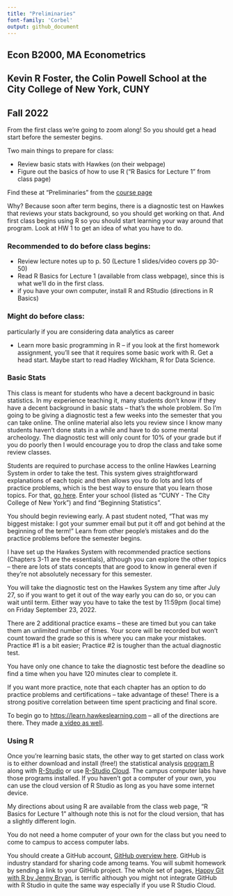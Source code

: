 ---
title: "Preliminaries"
font-family: 'Corbel'
output: github_document
---


## Econ B2000, MA Econometrics
## Kevin R Foster, the Colin Powell School at the City College of New York, CUNY
## Fall 2022

From the first class we're going to zoom along!  So you should get a head start before the semester begins.  

Two main things to prepare for class:

* Review basic stats with Hawkes (on their webpage)
* Figure out the basics of how to use R ("R Basics for Lecture 1" from class page)


Find these at "Preliminaries" from the [course page](http://kfoster.ccny.cuny.edu/classes/fall2022/)

Why? Because soon after term begins, there is a diagnostic test on Hawkes that reviews your stats background, so you should get working on that.  And first class begins using R so you should start learning your way around that program.  Look at HW 1 to get an idea of what you have to do.

### Recommended to do before class begins:
*	Review lecture notes up to p. 50 (Lecture 1 slides/video covers pp 30-50)
*	Read R Basics for Lecture 1 (available from class webpage), since this is what we'll do in the first class.
* if you have your own computer, install R and RStudio (directions in R Basics)

### Might do before class: 
particularly if you are considering data analytics as career

*	Learn more basic programming in R – if you look at the first homework assignment, you'll see that it requires some basic work with R. Get a head start.  Maybe start to read Hadley Wickham, R for Data Science.

### Basic Stats
This class is meant for students who have a decent background in basic statistics.  In my experience teaching it, many students don't know if they have a decent background in basic stats – that's the whole problem. So I'm going to be giving a diagnostic test a few weeks into the semester that you can take online.  The online material also lets you review since I know many students haven't done stats in a while and have to do some mental archeology.  The diagnostic test will only count for 10% of your grade but if you do poorly then I would encourage you to drop the class and take some review classes.

Students are required to purchase access to the online Hawkes Learning System in order to take the test.  This system gives straightforward explanations of each topic and then allows you to do lots and lots of practice problems, which is the best way to ensure that you learn those topics.  For that, [go here](https://learn.hawkeslearning.com).  Enter your school (listed as "CUNY - The City College of New York") and find "Beginning Statistics".

You should begin reviewing early.  A past student noted, "That was my biggest mistake: I got your summer email but put it off and got behind at the beginning of the term!"  Learn from other people's mistakes and do the practice problems before the semester begins.

I have set up the Hawkes System with recommended practice sections (Chapters 3-11 are the essentials), although you can explore the other topics – there are lots of stats concepts that are good to know in general even if they're not absolutely necessary for this semester.

You will take the diagnostic test on the Hawkes System any time after July 27, so if you want to get it out of the way early you can do so, or you can wait until term.  Either way you have to take the test by 11:59pm (local time) on Friday September 23, 2022.

There are 2 additional practice exams – these are timed but you can take them an unlimited number of times.  Your score will be recorded but won't count toward the grade so this is where you can make your mistakes.  Practice #1 is a bit easier; Practice #2 is tougher than the actual diagnostic test.

You have only one chance to take the diagnostic test before the deadline so find a time when you have 120 minutes clear to complete it.

If you want more practice, note that each chapter has an option to do practice problems and certifications – take advantage of these!  There is a strong positive correlation between time spent practicing and final score.

To begin go to [https://learn.hawkeslearning.com](https://learn.hawkeslearning.com) –  all of the directions are there. They made [a video as well](http://link.brightcove.com/services/player/bcpid1101169005001?bckey=AQ~~,AAAAE2sH_-k~,vce9mL8StXoyrczOY1mj3ECjZs7hUTI7&bctid=2956123671001).

### Using R
Once you're learning basic stats, the other way to get started on class work is to either download and install (free!) the statistical analysis [program R](http://www.r-project.org/) along with [R-Studio](http://www.rstudio.com/) or use [R-Studio Cloud](https://rstudio.cloud/). The campus computer labs have those programs installed. If you haven't got a computer of your own, you can use the cloud version of R Studio as long as you have some internet device. 

My directions about using R are available from the class web page, “R Basics for Lecture 1” although note this is not for the cloud version, that has a slightly different login.

You do not need a home computer of your own for the class but you need to come to campus to access computer labs.

You should create a GitHub account, [GitHub overview here](https://happygitwithr.com/github-acct.html). GitHub is industry standard for sharing code among teams. You will submit homework by sending a link to your GitHub project. The whole set of pages, [Happy Git with R by Jenny Bryan](https://happygitwithr.com/), is terrific although you might not integrate GitHub with R Studio in quite the same way especially if you use R Studio Cloud.







